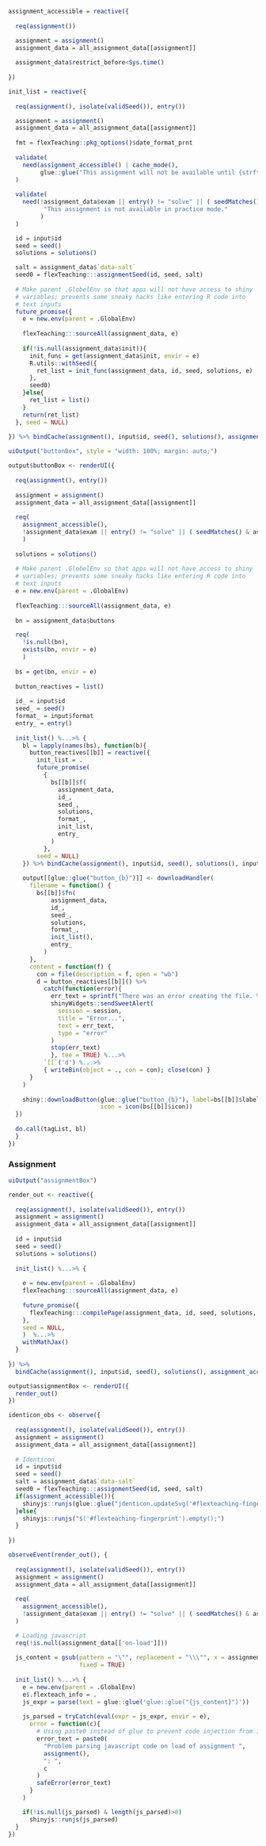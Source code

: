 ```r

assignment_accessible = reactive({
    
  req(assignment())

  assignment = assignment()
  assignment_data = all_assignment_data[[assignment]]
  
  assignment_data$restrict_before<Sys.time()
  
})

```

```r
init_list = reactive({
  
  req(assignment(), isolate(validSeed()), entry())

  assignment = assignment()
  assignment_data = all_assignment_data[[assignment]]
  
  fmt = flexTeaching::pkg_options()$date_format_prnt
  
  validate(
    need(assignment_accessible() | cache_mode(), 
         glue::glue("This assignment will not be available until {strftime(assignment_data$restrict_before, format = fmt)}."))
  )
  
  validate(
    need(!assignment_data$exam || entry() != "solve" || ( seedMatches() & assignment_data[['exam_practice']] ), 
          "This assignment is not available in practice mode."
         )
  )

  id = input$id
  seed = seed()
  solutions = solutions()

  salt = assignment_data$`data-salt`
  seed0 = flexTeaching:::assignmentSeed(id, seed, salt)
  
  # Make parent .GlobelEnv so that apps will not have access to shiny
  # variables; prevents some sneaky hacks like entering R code into
  # text inputs
  future_promise({
    e = new.env(parent = .GlobalEnv)
  
    flexTeaching:::sourceAll(assignment_data, e)
  
    if(!is.null(assignment_data$init)){
      init_func = get(assignment_data$init, envir = e)
      R.utils::withSeed({
        ret_list = init_func(assignment_data, id, seed, solutions, e)
      },
      seed0)
    }else{
      ret_list = list()
    }
    return(ret_list)
  }, seed = NULL)
    
}) %>% bindCache(assignment(), input$id, seed(), solutions(), assignment_accessible() || cache_mode(), entry(), seedMatches())
```


```r
uiOutput("buttonBox", style = "width: 100%; margin: auto;")
```

```r

output$buttonBox <- renderUI({
  
  req(assignment(), entry())
  
  assignment = assignment()
  assignment_data = all_assignment_data[[assignment]]
  
  req(
    assignment_accessible(),
    !assignment_data$exam || entry() != "solve" || ( seedMatches() & assignment_data[['exam_practice']] )
    )
  
  solutions = solutions()
  
  # Make parent .GlobelEnv so that apps will not have access to shiny
  # variables; prevents some sneaky hacks like entering R code into
  # text inputs
  e = new.env(parent = .GlobalEnv)
  
  flexTeaching:::sourceAll(assignment_data, e)
  
  bn = assignment_data$buttons

  req(
    !is.null(bn),
    exists(bn, envir = e)
    )
  
  bs = get(bn, envir = e)
  
  button_reactives = list()
  
  id_ = input$id
  seed_ = seed()
  format_ = input$format
  entry_ = entry()
  
  init_list() %...>% {
    bl = lapply(names(bs), function(b){
      button_reactives[[b]] = reactive({
        init_list = .
        future_promise(
          {
            bs[[b]]$f(
              assignment_data,
              id_,
              seed_,
              solutions,
              format_,
              init_list,
              entry_
            )
          },
        seed = NULL)
    }) %>% bindCache(assignment(), input$id, seed(), solutions(), input$format, b, assignment_accessible(), entry(), seedMatches())
    
    output[[glue::glue("button_{b}")]] <- downloadHandler(
      filename = function() {
        bs[[b]]$fn(
            assignment_data,
            id_,
            seed_,
            solutions,
            format_,
            init_list(),
            entry_
          )
      },
      content = function(f) {
        con = file(description = f, open = "wb")
        d = button_reactives[[b]]() %>%
          catch(function(error){
            err_text = sprintf("There was an error creating the file. %s", paste(error))
            shinyWidgets::sendSweetAlert(
              session = session,
              title = "Error...",
              text = err_text,
              type = "error"
            )
            stop(err_text)
            }, tee = TRUE) %...>%
          `[[`('d') %...>% 
          { writeBin(object = ., con = con); close(con) }
      }
    )
    
    shiny::downloadButton(glue::glue("button_{b}"), label=bs[[b]]$label,
                          icon = icon(bs[[b]]$icon))
  })
  
  do.call(tagList, bl)
  }
})
```



### Assignment

```r
uiOutput("assignmentBox")
```

```r
render_out <- reactive({
  
  req(assignment(), isolate(validSeed()), entry())
  assignment = assignment()
  assignment_data = all_assignment_data[[assignment]]
  
  id = input$id
  seed = seed()
  solutions = solutions()
  
  init_list() %...>% {
  
    e = new.env(parent = .GlobalEnv)
    flexTeaching:::sourceAll(assignment_data, e)
  
    future_promise({
      flexTeaching:::compilePage(assignment_data, id, seed, solutions, e, .) 
    }, 
    seed = NULL,
    )  %...>%
    withMathJax()
  }
  
}) %>%
  bindCache(assignment(), input$id, seed(), solutions(), assignment_accessible() || cache_mode(), entry(), seedMatches())
```

```r
output$assignmentBox <- renderUI({
  render_out()
})
```

```r
identicon_obs <- observe({
  
  req(assignment(), isolate(validSeed()), entry())
  assignment = assignment()
  assignment_data = all_assignment_data[[assignment]]
  
  # Identicon
  id = input$id
  seed = seed()
  salt = assignment_data$`data-salt`
  seed0 = flexTeaching:::assignmentSeed(id, seed, salt)
  if(assignment_accessible()){
    shinyjs::runjs(glue::glue("jdenticon.updateSvg('#flexteaching-fingerprint', '{seed0}');"))
  }else{
    shinyjs::runjs("$('#flexteaching-fingerprint').empty();")
  }
  
})
```


```r
observeEvent(render_out(), {
  
  req(assignment(), isolate(validSeed()), entry())
  assignment = assignment()
  assignment_data = all_assignment_data[[assignment]]
  
  req(
    assignment_accessible(),
    !assignment_data$exam || entry() != "solve" || ( seedMatches() & assignment_data[['exam_practice']] )
  )

  # Loading javascript
  req(!is.null(assignment_data[['on-load']]))
  
  js_content = gsub(pattern = "\"", replacement = "\\\"", x = assignment_data[['on-load']],
                    fixed = TRUE)
  
  init_list() %...>% {
    e = new.env(parent = .GlobalEnv)
    e$.flexteach_info = .
    js_expr = parse(text = glue::glue('glue::glue("{js_content}")'))
  
    js_parsed = tryCatch(eval(expr = js_expr, envir = e),
      error = function(c){
        # Using paste0 instead of glue to prevent code injection from input
        error_text = paste0(
          "Problem parsing javascript code on load of assignment ",
          assignment(),
          ": ",
          c
        )
        safeError(error_text)
      }
    )

    if(!is.null(js_parsed) & length(js_parsed)>0)
      shinyjs::runjs(js_parsed)
  }
})
```
